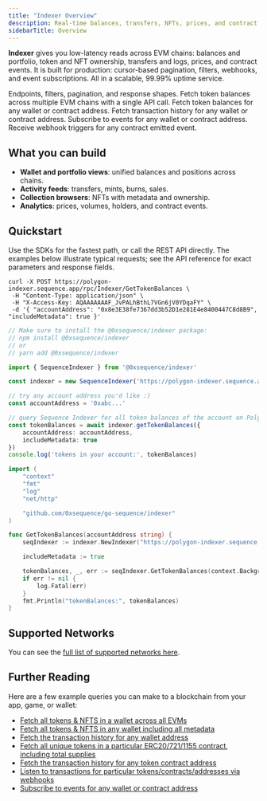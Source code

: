```yaml
---
title: "Indexer Overview"
description: Real-time balances, transfers, NFTs, prices, and contract events across EVM chains with webhooks and subscriptions. Use it as your production read layer for onchain apps.
sidebarTitle: Overview
---
```


**Indexer** gives you low-latency reads across EVM chains: balances and portfolio, token and NFT ownership, transfers and logs, prices, and contract events. It is built for production: cursor-based pagination, filters, webhooks, and event subscriptions. All in a scalable, 99.99% uptime service.

<CardGroup>
  <Card title="API Reference" href="/api-references/indexer/overview">
    Endpoints, filters, pagination, and response shapes.
  </Card>
  <Card title="Cross-Chain Token Balances" href="/solutions/indexer/cross-chain-balances">
    Fetch token balances across multiple EVM chains with a single API call.
  </Card>
  <Card title="Token Balances" href="/solutions/indexer/token-balances">
    Fetch token balances for any wallet or contract address.
  </Card>
  <Card title="Transaction History" href="/solutions/indexer/transaction-history">
    Fetch transaction history for any wallet or contract address.
  </Card>
  <Card title="Event Subscriptions" href="/solutions/indexer/event-subscriptions">
    Subscribe to events for any wallet or contract address.
  </Card>
  <Card title="Webhooks" href="/solutions/indexer/webhooks">
    Receive webhook triggers for any contract emitted event.
  </Card>
</CardGroup>

## What you can build

- **Wallet and portfolio views**: unified balances and positions across chains.
- **Activity feeds**: transfers, mints, burns, sales.
- **Collection browsers**: NFTs with metadata and ownership.
- **Analytics**: prices, volumes, holders, and contract events.

## Quickstart

Use the SDKs for the fastest path, or call the REST API directly. The examples below illustrate typical requests; see the API reference for exact parameters and response fields.

<CodeGroup>

```shell Curl
curl -X POST https://polygon-indexer.sequence.app/rpc/Indexer/GetTokenBalances \
 -H "Content-Type: application/json" \
 -H "X-Access-Key: AQAAAAAAAF_JvPALhBthL7VGn6jV0YDqaFY" \
 -d '{ "accountAddress": "0x8e3E38fe7367dd3b52D1e281E4e8400447C8d8B9", "includeMetadata": true }'
```

```ts Typescript
// Make sure to install the @0xsequence/indexer package:
// npm install @0xsequence/indexer
// or
// yarn add @0xsequence/indexer

import { SequenceIndexer } from '@0xsequence/indexer'

const indexer = new SequenceIndexer('https://polygon-indexer.sequence.app', 'AQAAAAAAAF_JvPALhBthL7VGn6jV0YDqaFY')

// try any account address you'd like :)
const accountAddress = '0xabc...'

// query Sequence Indexer for all token balances of the account on Polygon
const tokenBalances = await indexer.getTokenBalances({
	accountAddress: accountAddress,
	includeMetadata: true
})
console.log('tokens in your account:', tokenBalances)
```

```go Go
import (
	"context"
	"fmt"
	"log"
	"net/http"

	"github.com/0xsequence/go-sequence/indexer"
)

func GetTokenBalances(accountAddress string) {
	seqIndexer := indexer.NewIndexer("https://polygon-indexer.sequence.app", "AQAAAAAAAF_JvPALhBthL7VGn6jV0YDqaFY")

	includeMetadata := true

	tokenBalances, _, err := seqIndexer.GetTokenBalances(context.Background(), &accountAddress, nil, &includeMetadata, nil, nil)
	if err != nil {
		log.Fatal(err)
	}
	fmt.Println("tokenBalances:", tokenBalances)
}
```
</CodeGroup>

## Supported Networks

You can see the [full list of supported networks here](https://status.sequence.info).

## Further Reading

Here are a few example queries you can make to a blockchain from your app, game, or wallet:

- [Fetch all tokens & NFTS in a wallet across all EVMs](/solutions/indexer/cross-chain-balances)
- [Fetch all tokens & NFTS in any wallet including all metadata](/solutions/indexer/token-balances)
- [Fetch the transaction history for any wallet address](/solutions/indexer/transaction-history)
- [Fetch all unique tokens in a particular ERC20/721/1155 contract, including total supplies](/solutions/indexer/token-balances)
- [Fetch the transaction history for any token contract address](/solutions/indexer/transaction-history)
- [Listen to transactions for particular tokens/contracts/addresses via webhooks](/solutions/indexer/webhooks)
- [Subscribe to events for any wallet or contract address](/solutions/indexer/event-subscriptions)
